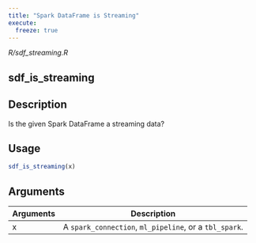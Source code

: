 ```yaml
---
title: "Spark DataFrame is Streaming"
execute:
  freeze: true
---
```


*R/sdf_streaming.R*

## sdf_is_streaming

## Description
Is the given Spark DataFrame a streaming data? 


## Usage
```r
sdf_is_streaming(x) 
```

## Arguments
|Arguments|Description|
|---|---|
| x | A `spark_connection`, `ml_pipeline`, or a `tbl_spark`. |







